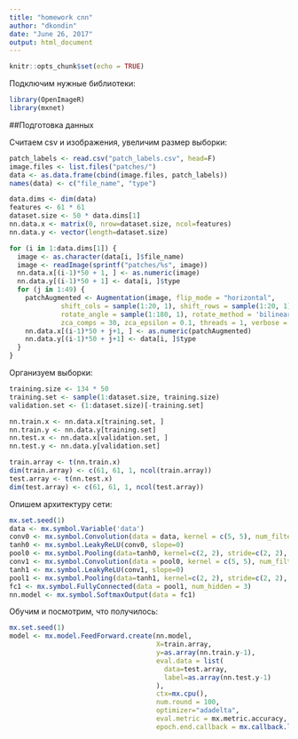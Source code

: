 ```yaml
---
title: "homework cnn"
author: "dkondin"
date: "June 26, 2017"
output: html_document
---
```


```r
knitr::opts_chunk$set(echo = TRUE)
```

Подключим нужные библиотеки:

```r
library(OpenImageR)
library(mxnet)
```

##Подготовка данных

Считаем csv и изображения, увеличим размер выборки:

```r
patch_labels <- read.csv("patch_labels.csv", head=F)
image.files <- list.files("patches/")
data <- as.data.frame(cbind(image.files, patch_labels))
names(data) <- c("file_name", "type")

data.dims <- dim(data)
features <- 61 * 61
dataset.size <- 50 * data.dims[1]
nn.data.x <- matrix(0, nrow=dataset.size, ncol=features)
nn.data.y <- vector(length=dataset.size)

for (i in 1:data.dims[1]) {
  image <- as.character(data[i, ]$file_name)
  image <- readImage(sprintf("patches/%s", image))
  nn.data.x[(i-1)*50 + 1, ] <- as.numeric(image)
  nn.data.y[(i-1)*50 + 1] <- data[i, ]$type
  for (j in 1:49) {
    patchAugmented <- Augmentation(image, flip_mode = "horizontal",
             shift_cols = sample(1:20, 1), shift_rows = sample(1:20, 1),
             rotate_angle = sample(1:180, 1), rotate_method = 'bilinear', 
             zca_comps = 30, zca_epsilon = 0.1, threads = 1, verbose = F)
    nn.data.x[(i-1)*50 + j+1, ] <- as.numeric(patchAugmented)
    nn.data.y[(i-1)*50 + j+1] <- data[i, ]$type
  }
}

```

Организуем выборки:
```r
training.size <- 134 * 50
training.set <- sample(1:dataset.size, training.size)
validation.set <- (1:dataset.size)[-training.set]

nn.train.x <- nn.data.x[training.set, ]
nn.train.y <- nn.data.y[training.set]
nn.test.x <- nn.data.x[validation.set, ]
nn.test.y <- nn.data.y[validation.set]

train.array <- t(nn.train.x)
dim(train.array) <- c(61, 61, 1, ncol(train.array))
test.array <- t(nn.test.x)
dim(test.array) <- c(61, 61, 1, ncol(test.array))

```

Опишем архитектуру сети:

```r
mx.set.seed(1)
data <- mx.symbol.Variable('data')
conv0 <- mx.symbol.Convolution(data = data, kernel = c(5, 5), num_filter = 10)
tanh0 <- mx.symbol.LeakyReLU(conv0, slope=0)
pool0 <- mx.symbol.Pooling(data=tanh0, kernel=c(2, 2), stride=c(2, 2), pool.type="max")
conv1 <- mx.symbol.Convolution(data = pool0, kernel = c(5, 5), num_filter = 10)
tanh1 <- mx.symbol.LeakyReLU(conv1, slope=0)
pool1 <- mx.symbol.Pooling(data=tanh1, kernel=c(2, 2), stride=c(2, 2), pool.type="max")
fc1 <- mx.symbol.FullyConnected(data = pool1, num_hidden = 3)
nn.model <- mx.symbol.SoftmaxOutput(data = fc1)
```

Обучим и посмотрим, что получилось:

```r
mx.set.seed(1)
model <- mx.model.FeedForward.create(nn.model, 
                                     X=train.array, 
                                     y=as.array(nn.train.y-1),
                                     eval.data = list(
                                       data=test.array,
                                       label=as.array(nn.test.y-1)
                                     ),
                                     ctx=mx.cpu(), 
                                     num.round = 100,
                                     optimizer="adadelta",
                                     eval.metric = mx.metric.accuracy,
                                     epoch.end.callback = mx.callback.log.train.metric(10))
```


